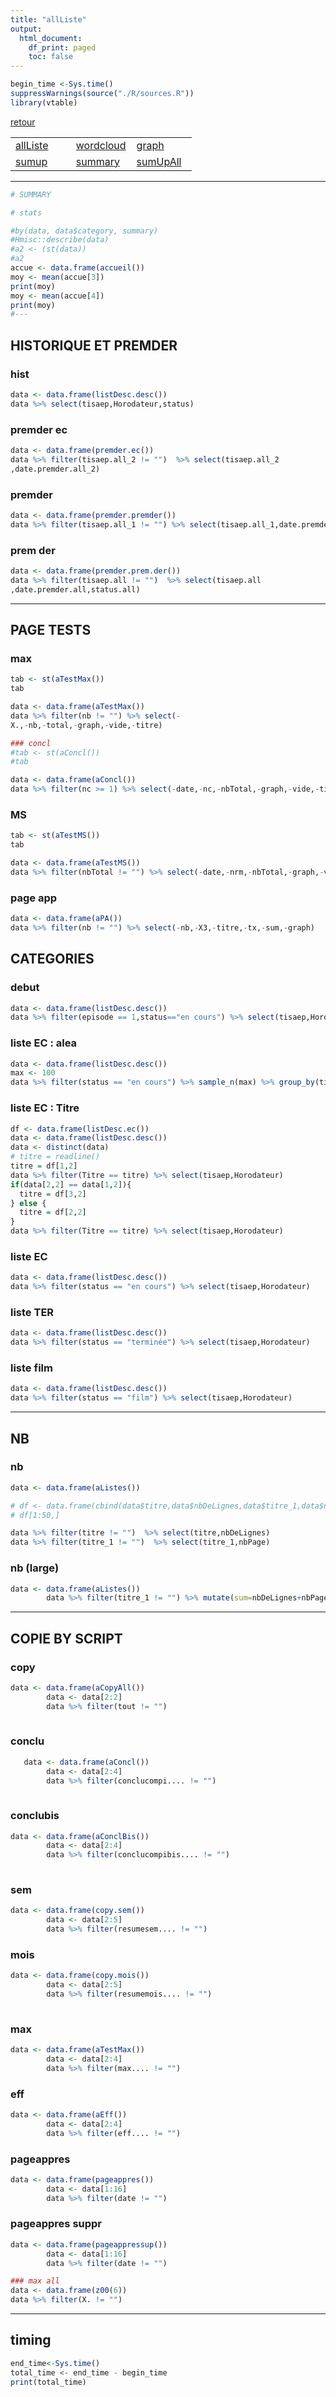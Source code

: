 ```yaml
---
title: "allListe"
output:
  html_document:
    df_print: paged
    toc: false
---
```


```r
begin_time <-Sys.time()
suppressWarnings(source("./R/sources.R"))
library(vtable)
```


[retour](./../index.html)  

<!-- -->
||||  
|---|---|---|  
|[allListe](./allListe.html)|[wordcloud](./wordcloud.html)|[graph](./mygraph.html)|  
|[sumup](./sumup.html)|[summary](./summary.html)|[sumUpAll](./sumUpAll.html)|


---


```r
# SUMMARY

# stats

#by(data, data$category, summary)
#Hmisc::describe(data)
#a2 <- (st(data))
#a2
accue <- data.frame(accueil())
moy <- mean(accue[3])
print(moy)
moy <- mean(accue[4])
print(moy)
#---
```

## HISTORIQUE ET PREMDER

### hist
```r
data <- data.frame(listDesc.desc())
data %>% select(tisaep,Horodateur,status)
```

### premder ec
```r
data <- data.frame(premder.ec())
data %>% filter(tisaep.all_2 != "")  %>% select(tisaep.all_2
,date.premder.all_2) 
```

### premder
```r
data <- data.frame(premder.premder())
data %>% filter(tisaep.all_1 != "") %>% select(tisaep.all_1,date.premder.all_1,status.all_1) 
```

### prem der
```r
data <- data.frame(premder.prem.der())
data %>% filter(tisaep.all != "")  %>% select(tisaep.all
,date.premder.all,status.all) 
```

---

<div style="page-break-after: always; visibility: hidden"> 
\pagebreak 
</div>

## PAGE TESTS

### max
```r
tab <- st(aTestMax())
tab

data <- data.frame(aTestMax())
data %>% filter(nb != "") %>% select(-
X.,-nb,-total,-graph,-vide,-titre)
```


```r
### concl
#tab <- st(aConcl())
#tab

data <- data.frame(aConcl())
data %>% filter(nc >= 1) %>% select(-date,-nc,-nbTotal,-graph,-vide,-titre)
```


### MS
```r
tab <- st(aTestMS())
tab

data <- data.frame(aTestMS())
data %>% filter(nbTotal != "") %>% select(-date,-nrm,-nbTotal,-graph,-vide,-titre)
```

### page app
```r

data <- data.frame(aPA())
data %>% filter(nb != "") %>% select(-nb,-X3,-titre,-tx,-sum,-graph)
```

<div style="page-break-after: always; visibility: hidden"> 
\pagebreak 
</div>

## CATEGORIES

### debut
```r
data <- data.frame(listDesc.desc())
data %>% filter(episode == 1,status=="en cours") %>% select(tisaep,Horodateur,descr.img) 

```

### liste EC : alea
```r

data <- data.frame(listDesc.desc())
max <- 100
data %>% filter(status == "en cours") %>% sample_n(max) %>% group_by(tisa) %>% summarise(pc = n()) %>% arrange(desc(pc)) %>% filter(pc >= 3)
```

### liste EC : Titre
```r
df <- data.frame(listDesc.ec())
data <- data.frame(listDesc.desc())
data <- distinct(data)
# titre = readline()
titre = df[1,2]
data %>% filter(Titre == titre) %>% select(tisaep,Horodateur) 
if(data[2,2] == data[1,2]){
  titre = df[3,2]
} else {
  titre = df[2,2]
}
data %>% filter(Titre == titre) %>% select(tisaep,Horodateur) 
```

### liste EC
```r
data <- data.frame(listDesc.desc())
data %>% filter(status == "en cours") %>% select(tisaep,Horodateur) 
```

### liste TER
```r
data <- data.frame(listDesc.desc())
data %>% filter(status == "terminée") %>% select(tisaep,Horodateur) 
```

### liste film
```r
data <- data.frame(listDesc.desc())
data %>% filter(status == "film") %>% select(tisaep,Horodateur) 
```

---

<div style="page-break-after: always; visibility: hidden"> 
\pagebreak 
</div>

## NB

### nb
```r
data <- data.frame(aListes())

# df <- data.frame(cbind(data$titre,data$nbDeLignes,data$titre_1,data$nbPage))
# df[1:50,]

data %>% filter(titre != "")  %>% select(titre,nbDeLignes) 
data %>% filter(titre_1 != "")  %>% select(titre_1,nbPage) 
```

### nb (large)
```r
data <- data.frame(aListes())
        data %>% filter(titre_1 != "") %>% mutate(sum=nbDeLignes+nbPage) %>% rename("nb"=nbDeLignes,"nbBis"=nbPage) %>% select(titre,nb,titre_1,nbBis,sum)
```

---

<div style="page-break-after: always; visibility: hidden"> 
\pagebreak 
</div>

## COPIE BY SCRIPT

### copy
```r
data <- data.frame(aCopyAll())
        data <- data[2:2]
        data %>% filter(tout != "")
    
```

### conclu
```r
   data <- data.frame(aConcl())
        data <- data[2:4]
        data %>% filter(conclucompi.... != "")
    
```

### conclubis
```r
data <- data.frame(aConclBis())
        data <- data[2:4]
        data %>% filter(conclucompibis.... != "")
    
```

### sem
```r
data <- data.frame(copy.sem())
        data <- data[2:5]
        data %>% filter(resumesem.... != "")
```

### mois
```r
data <- data.frame(copy.mois())
        data <- data[2:5]
        data %>% filter(resumemois.... != "")
    
```

### max
```r
data <- data.frame(aTestMax())
        data <- data[2:4]
        data %>% filter(max.... != "")
```

### eff
```r
data <- data.frame(aEff())
        data <- data[2:4]
        data %>% filter(eff.... != "")
```

### pageappres
```r
data <- data.frame(pageappres())
        data <- data[1:16]
        data %>% filter(date != "") 
```

### pageappres suppr
```r
data <- data.frame(pageappressup())
        data <- data[1:16]
        data %>% filter(date != "") 
```


```r
### max all
data <- data.frame(z00(6))
data %>% filter(X. != "") 
```

---

<div style="page-break-after: always; visibility: hidden"> 
\pagebreak 
</div>


## timing 
```r
end_time<-Sys.time()
total_time <- end_time - begin_time
print(total_time)
```
